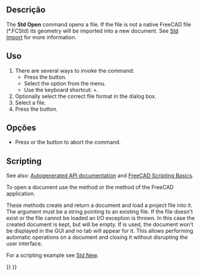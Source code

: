 <languages/>

{{Docnav
|[[Std_New|New]]
|[[Std_RecentFiles|RecentFiles]]
|[[Std_File_Menu|Std File Menu]]
|IconL=Std_New.svg
|IconR=
|IconC=Freecad.svg
}}

{{GuiCommand
|Name=Std Open
|MenuLocation=File → Open...
|Workbenches=All
|Shortcut={{KEY|Ctrl}}+{{KEY|O}}
|SeeAlso=[[Std_Import|Std Import]], [[Std_New|Std New]]
}}

<span id="Description"></span>
==Descrição==

The '''Std Open''' command opens a file. If the file is not a native FreeCAD file (*.FCStd) its geometry will be imported into a new document. See [[Std_Import|Std Import]] for more information.

<span id="Usage"></span>
==Uso==

# There are several ways to invoke the command:
#* Press the {{Button|[[Image:Std_Open.svg|16px]] [[Std_Open|Open...]]}} button.
#* Select the {{MenuCommand|File → [[Image:Std_Open.svg|16px]] Open...}} option from the menu.
#* Use the keyboard shortcut: {{KEY|Ctrl}}+{{KEY|O}}.
# Optionally select the correct file format in the dialog box.
# Select a file.
# Press the {{Button|Open}} button.

<span id="Options"></span>
==Opções==

* Press {{KEY|Esc}} or the {{Button|Cancel}} button to abort the command.

==Scripting==

See also: [https://freecad.github.io/SourceDoc/ Autogenerated API documentation] and [[FreeCAD_Scripting_Basics|FreeCAD Scripting Basics]].

To open a document use the {{incode|open(filepath)}} method or the {{incode|openDocument(filepath, [hidden<nowiki>=</nowiki>False])}} method of the FreeCAD application.

These methods create and return a document and load a project file into it. The {{incode|filepath}} argument must be a string pointing to an existing file. If the file doesn't exist or the file cannot be loaded an I/O exception is thrown. In this case the created document is kept, but will be empty. If {{incode|hidden<nowiki>=</nowiki>True}} is used, the document won't be displayed in the GUI and no tab will appear for it. This allows performing automatic operations on a document and closing it without disrupting the user interface.

For a scripting example see [[Std_New#Scripting|Std New]].


{{Docnav
|[[Std_New|New]]
|[[Std_RecentFiles|RecentFiles]]
|[[Std_File_Menu|Std File Menu]]
|IconL=Std_New.svg
|IconR=
|IconC=Freecad.svg
}}

{{Std_Base_navi{{#translation:}}}}
{{Userdocnavi{{#translation:}}}}